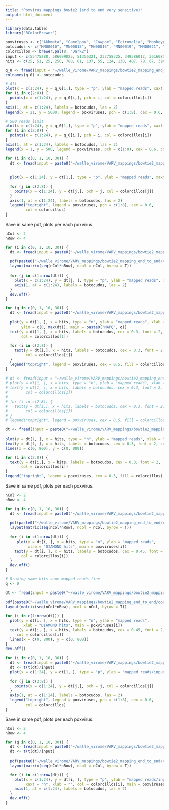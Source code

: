 ```yaml
---
title: "Poxvirus mappings bowie2 (end to end very sensitive)"
output: html_document
---
```


```r
library(data.table)
library("RColorBrewer")
```


```r
poxviruses <- c("Akhmeta", "Camelpox", "Cowpox", "Ectromelia", "Monkeypox", "Taterapox", "Vaccinia", "Variola")
botocudos <- c("MN00010", "MN00013", "MN00016", "MN00019", "MN00021", "MN00022", "MN00023", "MN0003", "MN00039", "MN00045", "MN00056", "MN00064", "MN00066", "MN00067", "MN00068", "MN00069", "MN0008", "MN0009", "MN00118", "MN00119", "MN00316", "MN00346", "MN01701", "MN1943")
colorcillos <- brewer.pal(8, "Dark2")
input <- c(55475288, 586099025, 51356321, 232758325, 349386012, 36160802, 354185366, 127033674, 77223283, 86895628, 376352081, 99467321,67667939, 372359007, 34774516, 16296410, 151932035, 381236503, 369954990, 243013133, 471005190, 472422899, 293566149, 26332773)
hits <- c(25, 51, 25, 250, 788, 61, 137, 55, 124, 130, 407, 78, 67, 390, 109, 16, 136, 312, 490, 357, 452, 440, 43, 9)
```


```r
q_0 <- fread(input = "~/walle_virome/VARV_mappings/bowtie2_mapping_end_to_end/mapping_counts/mapped_reads_q0.tsv")
colnames(q_0) <- botocudos

# All
plot(x = c(1:24), y = q_0[1,], type = "p", ylab = "mapped reads", xaxt = "n", xlab = "", col = colorcillos[1], main = "MAPQ 0")
for (i in c(2:8)) {
  points(x = c(1:24), y = q_0[i,], pch = i, col = colorcillos[i])
}
axis(1, at = c(1:24), labels = botocudos, las = 2)
legend(x = 21, y = 5000, legend = poxviruses, pch = c(1:8), cex = 0.6, col = colorcillos)

# 500 reads limit
plot(x = c(1:24), y = q_0[1,], type = "p", ylab = "mapped reads", xaxt = "n", ylim = c(1,500), xlab = "", col = colorcillos[1], main = "MAPQ 0")
for (i in c(2:8)) {
  points(x = c(1:24), y = q_0[i,], pch = i, col = colorcillos[i])
}
axis(1, at = c(1:24), labels = botocudos, las = 2)
legend(x = 1, y = 500, legend = poxviruses, pch = c(1:8), cex = 0.6, col = colorcillos)
```

```r
for (i in c(0, 1, 10, 30)) {
  dt <- fread(input = paste0("~/walle_virome/VARV_mappings/bowtie2_mapping_end_to_end/mapping_counts/mapped_reads_q", i, ".tsv"))
  
  
  plot(x = c(1:24), y = dt[1,], type = "p", ylab = "mapped reads", xaxt = "n", xlab = "", col = colorcillos[1], main = paste0("MAPQ ", i))
  
  for (j in c(2:8)) {
    points(x = c(1:24), y = dt[j,], pch = j, col = colorcillos[j])
  }
  axis(1, at = c(1:24), labels = botocudos, las = 2)
  legend("topright", legend = poxviruses, pch = c(1:8), cex = 0.6, 
         col = colorcillos)
}

```

Save in same pdf, plots per each poxvirus.
```r
nCol <- 2
nRow <- 4

for (i in c(0, 1, 10, 30)) {
  dt <- fread(input = paste0("~/walle_virome/VARV_mappings/bowtie2_mapping_end_to_end/mapping_counts/mapped_reads_q", i, ".tsv"))
  
  pdf(paste0("~/walle_virome/VARV_mappings/bowtie2_mapping_end_to_end/counts_plots/counts_q", i, ".pdf"), width = 14, height = 12)
  layout(matrix(seq(nCol*nRow), ncol = nCol, byrow = T))
  
  for (j in c(1:nrow(dt))) {
    plot(x = c(1:24), y = dt[j, ], type = "p", ylab = "mapped reads", xaxt = "n", xlab = "", col = colorcillos[j], main = poxviruses[j], pch = j)
    axis(1, at = c(1:24), labels = botocudos, las = 2)
  }
  dev.off()
}
```

```r
for (q in c(0, 1, 10, 30)) {
  dt <- fread(input = paste0("~/walle_virome/VARV_mappings/bowtie2_mapping_end_to_end/mapping_counts/mapped_reads_q", q, ".tsv"))
  
  plot(y = dt[1, ], x = hits, type = "n", ylab = "mapped reads", xlab = "DIAMOND hits",
       ylim = c(0, max(dt)), main = paste0("MAPQ", q))
  text(y = dt[1, ], x = hits, labels = botocudos, cex = 0.3, font = 2, 
       col = colorcillos[1])
  
  for (i in c(2:8)) {
    text(y = dt[i,], x = hits, labels = botocudos, cex = 0.3, font = 2, 
         col = colorcillos[i])
  }
  legend("topright", legend = poxviruses, cex = 0.5, fill = colorcillos)
}

# dt <- fread(input = "~/walle_virome/VARV_mappings/bowtie2_mapping_end_to_end/mapping_counts/mapped_reads_q30.tsv")
# plot(y = dt[1, ], x = hits, type = "n", ylab = "mapped reads", xlab = "DIAMOND hits", ylim = c(0, max(dt)))
# text(y = dt[1, ], x = hits, labels = botocudos, cex = 0.3, font = 2, 
#        col = colorcillos[1])
#   
# for (i in c(2:8)) {
#   text(y = dt[i,], x = hits, labels = botocudos, cex = 0.3, font = 2, 
#        col = colorcillos[i])
# }
# legend("topright", legend = poxviruses, cex = 0.5, fill = colorcillos)

dt <- fread(input = paste0("~/walle_virome/VARV_mappings/bowtie2_mapping_end_to_end/mapping_counts/mapped_reads_q", q, ".tsv"))
  
plot(y = dt[1, ], x = hits, type = "n", ylab = "mapped reads", xlab = "DIAMOND hits", ylim = c(0, max(dt)), main = paste0("MAPQ", q))
text(y = dt[1, ], x = hits, labels = botocudos, cex = 0.3, font = 2, col = colorcillos[1])
lines(x = c(0, 800), y = c(0, 800))

for (i in c(2:8)) {
  text(y = dt[i,], x = hits, labels = botocudos, cex = 0.3, font = 2, 
       col = colorcillos[i])
}
legend("topright", legend = poxviruses, cex = 0.5, fill = colorcillos)
```

Save in same pdf, plots per each poxvirus.
```r
nCol <- 2
nRow <- 4

for (q in c(0, 1, 10, 30)) {
  dt <- fread(input = paste0("~/walle_virome/VARV_mappings/bowtie2_mapping_end_to_end/mapping_counts/mapped_reads_q", q, ".tsv"))
  
  pdf(paste0("~/walle_virome/VARV_mappings/bowtie2_mapping_end_to_end/counts_plots/hits_vs_mapped_q", q, ".pdf"), width = 14, height = 12)
  layout(matrix(seq(nCol*nRow), ncol = nCol, byrow = T))
  
  for (i in c(1:nrow(dt))) {
     plot(y = dt[i, ], x = hits, type = "n", ylab = "mapped reads", 
          xlab = "DIAMOND hits", main = poxviruses[i])
    text(y = dt[i, ], x = hits, labels = botocudos, cex = 0.45, font = 2, 
       col = colorcillos[i])
  }
  dev.off()
}

# Drawing same hits same mapped reads line
q <- 0

dt <- fread(input = paste0("~/walle_virome/VARV_mappings/bowtie2_mapping_end_to_end/mapping_counts/mapped_reads_q", q, ".tsv"))

pdf(paste0("~/walle_virome/VARV_mappings/bowtie2_mapping_end_to_end/counts_plots/hits_vs_mapped_lines_q", q, ".pdf"), width = 14, height = 12)
layout(matrix(seq(nCol*nRow), ncol = nCol, byrow = T))
  
for (i in c(1:nrow(dt))) {
  plot(y = dt[i, ], x = hits, type = "n", ylab = "mapped reads", 
        xlab = "DIAMOND hits", main = poxviruses[i])
  text(y = dt[i, ], x = hits, labels = botocudos, cex = 0.45, font = 2, 
     col = colorcillos[i])
  lines(x = c(0, 800), y = c(0, 800))
}
dev.off()
```


```r
for (i in c(0, 1, 10, 30)) {
  dt <- fread(input = paste0("~/walle_virome/VARV_mappings/bowtie2_mapping_end_to_end/mapping_counts/mapped_reads_q", i, ".tsv"))
  dt <- t(t(dt)/input)
  plot(x = c(1:24), y = dt[1, ], type = "p", ylab = "mapped reads/input reads", xaxt = "n", xlab = "", col = colorcillos[1], main = paste0("MAPQ ", i))
  
  for (j in c(2:8)) {
    points(x = c(1:24), y = dt[j,], pch = j, col = colorcillos[j])
  }
  axis(1, at = c(1:24), labels = botocudos, las = 2)
  legend("topright", legend = poxviruses, pch = c(1:8), cex = 0.6, 
         col = colorcillos)
}
```

Save in same pdf, plots per each poxvirus.
```r
nCol <- 2
nRow <- 4

for (q in c(0, 1, 10, 30)) {
  dt <- fread(input = paste0("~/walle_virome/VARV_mappings/bowtie2_mapping_end_to_end/mapping_counts/mapped_reads_q", q, ".tsv"))
  dt <- t(t(dt)/input)
  
  pdf(paste0("~/walle_virome/VARV_mappings/bowtie2_mapping_end_to_end/counts_plots/mapped_cosnidering_input_q", q, ".pdf"), width = 14, height = 12)
  layout(matrix(seq(nCol*nRow), ncol = nCol, byrow = T))

  for (i in c(1:nrow(dt))) {
    plot(x = c(1:24), y = dt[i, ], type = "p", ylab = "mapped reads/input reads", 
         xaxt = "n", xlab = "", col = colorcillos[i], main = poxviruses[i], pch = i)
    axis(1, at = c(1:24), labels = botocudos, las = 2)
  }
  dev.off()
}
```

